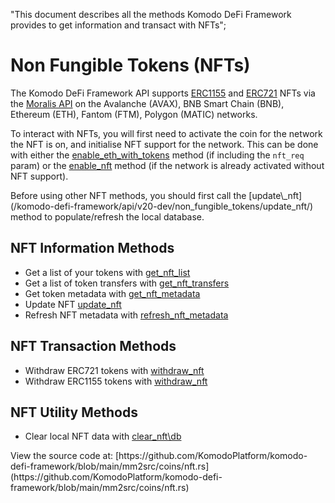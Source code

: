   "This document describes all the methods Komodo DeFi Framework  provides to get information and transact with NFTs";

# Non Fungible Tokens (NFTs)

The Komodo DeFi Framework API supports [ERC1155](https://www.nftstandards.wtf/Standards/ERC1155+Multi+token) and [ERC721](https://www.nftstandards.wtf/Standards/ERC721+Non+Fungible+Standard) NFTs via the [Moralis API](https://docs.moralis.io/) on the Avalanche (AVAX), BNB Smart Chain (BNB), Ethereum (ETH), Fantom (FTM), Polygon (MATIC) networks.

To interact with NFTs, you will first need to activate the coin for the network the NFT is on, and initialise NFT support for the network.
This can be done with either the [enable\_eth\_with\_tokens](/komodo-defi-framework/api/v20/enable_eth_with_tokens/) method (if including the `nft_req` param) or the [enable\_nft](/komodo-defi-framework/api/v20-dev/non_fungible_tokens/enable_nft/) method (if the network is already activated without NFT support).

<Note>
  Before using other NFT methods, you should first call the [update\_nft](/komodo-defi-framework/api/v20-dev/non_fungible_tokens/update_nft/)
  method to populate/refresh the local database.
</Note>

## NFT Information Methods

*   Get a list of your tokens with [get\_nft\_list](/komodo-defi-framework/api/v20-dev/non_fungible_tokens/get_nft_list/)
*   Get a list of token transfers with [get\_nft\_transfers](/komodo-defi-framework/api/v20-dev/non_fungible_tokens/get_nft_transfers/)
*   Get token metadata with [get\_nft\_metadata](/komodo-defi-framework/api/v20-dev/non_fungible_tokens/get_nft_metadata/)
*   Update NFT [update\_nft](/komodo-defi-framework/api/v20-dev/non_fungible_tokens/update_nft/)
*   Refresh NFT metadata with [refresh\_nft\_metadata](/komodo-defi-framework/api/v20-dev/non_fungible_tokens/refresh_nft_metadata/)

## NFT Transaction Methods

*   Withdraw ERC721 tokens with [withdraw\_nft](/komodo-defi-framework/api/v20-dev/non_fungible_tokens/withdraw_nft/#erc-721-withdraw-example)
*   Withdraw ERC1155 tokens with [withdraw\_nft](/komodo-defi-framework/api/v20-dev/non_fungible_tokens/withdraw_nft/#erc-1155-withdraw-example)

## NFT Utility Methods

*   Clear local NFT data with [clear\_nft\db](/komodo-defi-framework/api/v20-dev/non_fungible_tokens/clear_nft_db/)


<Note>
  View the source code at: [https://github.com/KomodoPlatform/komodo-defi-framework/blob/main/mm2src/coins/nft.rs](https://github.com/KomodoPlatform/komodo-defi-framework/blob/main/mm2src/coins/nft.rs)
</Note>
